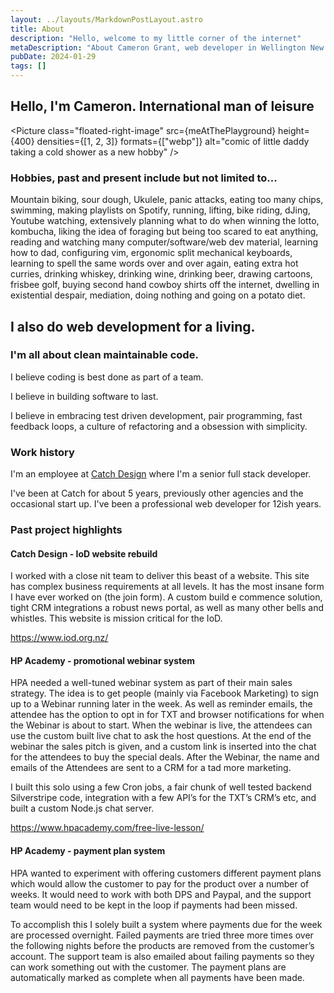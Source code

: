 ```yaml
---
layout: ../layouts/MarkdownPostLayout.astro
title: About
description: "Hello, welcome to my little corner of the internet"
metaDescription: "About Cameron Grant, web developer in Wellington New Zealand"
pubDate: 2024-01-29
tags: []
---
```


## Hello, I'm Cameron. International man of leisure

<Picture
  class="floated-right-image"
  src={meAtThePlayground}
  height={400}
  densities={[1, 2, 3]}
  formats={["webp"]}
  alt="comic of little daddy taking a cold shower as a new hobby"
/>

### Hobbies, past and present include but not limited to...

Mountain biking, sour dough, Ukulele, panic attacks, eating too many chips, swimming, making playlists on Spotify, running, lifting, bike riding, dJing, Youtube watching, extensively planning what to do when winning the lotto, kombucha, liking the idea of foraging but being too scared to eat anything, reading and watching many computer/software/web dev material, learning how to dad, configuring vim, ergonomic split mechanical keyboards, learning to spell the same words over and over again, eating extra hot curries, drinking whiskey, drinking wine, drinking beer, drawing cartoons, frisbee golf, buying second hand cowboy shirts off the internet, dwelling in existential despair, mediation, doing nothing and going on a potato diet.

## I also do web development for a living.

### I'm all about clean maintainable code.

I believe coding is best done as part of a team. 

I believe in building software to last.

I believe in embracing test driven development, pair programming, fast feedback loops, a culture of refactoring and a obsession with simplicity.

### Work history

I'm an employee at [Catch Design](https://www.catchdesign.co.nz/) where I'm a senior full stack developer.

I've been at Catch for about 5 years, previously other agencies and the occasional start up. 
I've been a professional web developer for 12ish years.


### Past project highlights

#### Catch Design - IoD website rebuild

I worked with a close nit team to deliver this beast of a website. This site has complex business requirements at all levels.
It has the most insane form I have ever worked on (the join form). A custom build e commence solution, tight CRM integrations
a robust news portal, as well as many other bells and whistles. This website is mission critical for the IoD. 

https://www.iod.org.nz/


#### HP Academy - promotional webinar system

HPA needed a well-tuned webinar system as part of their main sales strategy. The idea is to get people (mainly via Facebook Marketing) to sign up to a Webinar running later in the week. As well as reminder emails, the attendee has the option to opt in for TXT and browser notifications for when the Webinar is about to start. When the webinar is live, the attendees can use the custom built live chat to ask the host questions. At the end of the webinar the sales pitch is given, and a custom link is inserted into the chat for the attendees to buy the special deals. After the Webinar, the name and emails of the Attendees are sent to a CRM for a tad more marketing.

I built this solo using a few Cron jobs, a fair chunk of well tested backend Silverstripe code, integration with a few API’s for the TXT’s CRM’s etc, and built a custom Node.js chat server.

https://www.hpacademy.com/free-live-lesson/

#### HP Academy - payment plan system

HPA wanted to experiment with offering customers different payment plans which would allow the customer to pay for the product over a number of weeks. It would need to work with both DPS and Paypal, and the support team would need to be kept in the loop if payments had been missed.

To accomplish this I solely built a system where payments due for the week are processed overnight. Failed payments are tried three more times over the following nights before the products are removed from the customer’s account. The support team is also emailed about failing payments so they can work something out with the customer. The payment plans are automatically marked as complete when all payments have been made.

